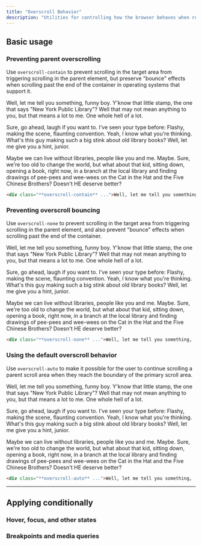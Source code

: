 ```yaml
---
title: "Overscroll Behavior"
description: "Utilities for controlling how the browser behaves when reaching the boundary of a scrolling area."
---
```




## Basic usage

### Preventing parent overscrolling

Use `overscroll-contain` to prevent scrolling in the target area from triggering scrolling in the parent element, but preserve "bounce" effects when scrolling past the end of the container in operating systems that support it.

<Example p="none">
  <div class="mx-4 overscroll-contain overflow-auto h-48 bg-white dark:bg-slate-800 shadow-xl p-8 space-y-4 text-slate-700 dark:text-slate-400 text-sm sm:text-base leading-6 sm:leading-7">
    <p>Well, let me tell you something, funny boy. Y'know that little stamp, the one that says "New York Public Library"? Well that may not mean anything to you, but that means a lot to me. One whole hell of a lot.</p>
    <p>Sure, go ahead, laugh if you want to. I've seen your type before: Flashy, making the scene, flaunting convention. Yeah, I know what you're thinking. What's this guy making such a big stink about old library books? Well, let me give you a hint, junior.</p>
    <p>Maybe we can live without libraries, people like you and me. Maybe. Sure, we're too old to change the world, but what about that kid, sitting down, opening a book, right now, in a branch at the local library and finding drawings of pee-pees and wee-wees on the Cat in the Hat and the Five Chinese Brothers? Doesn't HE deserve better?</p>
  </div>
</Example>

```html
<div class="**overscroll-contain** ...">Well, let me tell you something, ...</div>
```

### Preventing overscroll bouncing

Use `overscroll-none` to prevent scrolling in the target area from triggering scrolling in the parent element, and also prevent "bounce" effects when scrolling past the end of the container.

<Example p="none">
  <div class="mx-4 overscroll-none overflow-auto h-48 bg-white dark:bg-slate-800 shadow-xl p-8 space-y-4 text-slate-700 dark:text-slate-400 text-sm sm:text-base leading-6 sm:leading-7">
    <p>Well, let me tell you something, funny boy. Y'know that little stamp, the one that says "New York Public Library"? Well that may not mean anything to you, but that means a lot to me. One whole hell of a lot.</p>
    <p>Sure, go ahead, laugh if you want to. I've seen your type before: Flashy, making the scene, flaunting convention. Yeah, I know what you're thinking. What's this guy making such a big stink about old library books? Well, let me give you a hint, junior.</p>
    <p>Maybe we can live without libraries, people like you and me. Maybe. Sure, we're too old to change the world, but what about that kid, sitting down, opening a book, right now, in a branch at the local library and finding drawings of pee-pees and wee-wees on the Cat in the Hat and the Five Chinese Brothers? Doesn't HE deserve better?</p>
  </div>
</Example>

```html
<div class="**overscroll-none** ...">Well, let me tell you something, ...</div>
```

### Using the default overscroll behavior

Use `overscroll-auto` to make it possible for the user to continue scrolling a parent scroll area when they reach the boundary of the primary scroll area.

<Example p="none">
  <div class="mx-4 overscroll-auto overflow-auto h-48 bg-white dark:bg-slate-800 shadow-xl p-8 space-y-4 text-slate-700 dark:text-slate-400 text-sm sm:text-base leading-6 sm:leading-7">
    <p>Well, let me tell you something, funny boy. Y'know that little stamp, the one that says "New York Public Library"? Well that may not mean anything to you, but that means a lot to me. One whole hell of a lot.</p>
    <p>Sure, go ahead, laugh if you want to. I've seen your type before: Flashy, making the scene, flaunting convention. Yeah, I know what you're thinking. What's this guy making such a big stink about old library books? Well, let me give you a hint, junior.</p>
    <p>Maybe we can live without libraries, people like you and me. Maybe. Sure, we're too old to change the world, but what about that kid, sitting down, opening a book, right now, in a branch at the local library and finding drawings of pee-pees and wee-wees on the Cat in the Hat and the Five Chinese Brothers? Doesn't HE deserve better?</p>
  </div>
</Example>

```html
<div class="**overscroll-auto** ...">Well, let me tell you something, ...</div>
```

---

## <Heading ignore>Applying conditionally</Heading>

### <Heading ignore>Hover, focus, and other states</Heading>

<HoverFocusAndOtherStates defaultClass="overscroll-auto" featuredClass="overscroll-contain" />

### <Heading ignore>Breakpoints and media queries</Heading>

<BreakpointsAndMediaQueries defaultClass="overscroll-auto" featuredClass="overscroll-contain" />

